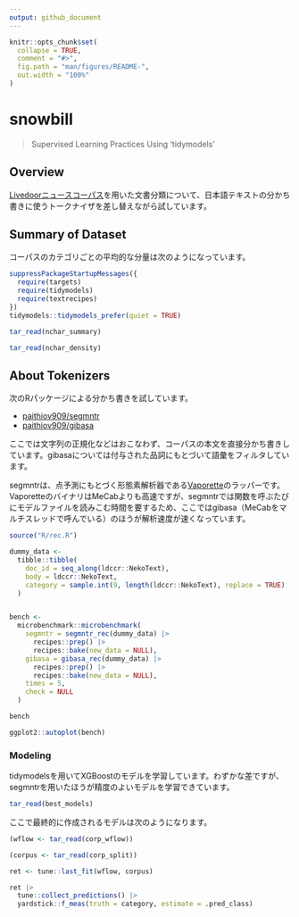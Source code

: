 ```yaml
---
output: github_document
---
```


<!-- README.md is generated from README.Rmd. Please edit that file -->

```r
knitr::opts_chunk$set(
  collapse = TRUE,
  comment = "#>",
  fig.path = "man/figures/README-",
  out.width = "100%"
)
```

# snowbill

> Supervised Learning Practices Using 'tidymodels'

<!-- badges: start -->
<!-- badges: end -->

## Overview

[Livedoorニュースコーパス](https://www.rondhuit.com/download.html#ldcc)を用いた文書分類について、日本語テキストの分かち書きに使うトークナイザを差し替えながら試しています。

## Summary of Dataset

コーパスのカテゴリごとの平均的な分量は次のようになっています。

```r
suppressPackageStartupMessages({
  require(targets)
  require(tidymodels)
  require(textrecipes)
})
tidymodels::tidymodels_prefer(quiet = TRUE)

tar_read(nchar_summary)

tar_read(nchar_density)
```

## About Tokenizers

次のRパッケージによる分かち書きを試しています。

- [paithiov909/segmntr](https://github.com/paithiov909/segmntr)
- [paithiov909/gibasa](https://github.com/paithiov909/gibasa)

ここでは文字列の正規化などはおこなわず、コーパスの本文を直接分かち書きしています。gibasaについては付与された品詞にもとづいて語彙をフィルタしています。

segmntrは、点予測にもとづく形態素解析器である[Vaporette](https://github.com/daac-tools/vaporetto)のラッパーです。VaporetteのバイナリはMeCabよりも高速ですが、segmntrでは関数を呼ぶたびにモデルファイルを読みこむ時間を要するため、ここではgibasa（MeCabをマルチスレッドで呼んでいる）のほうが解析速度が速くなっています。

```r
source("R/rec.R")

dummy_data <-
  tibble::tibble(
    doc_id = seq_along(ldccr::NekoText),
    body = ldccr::NekoText,
    category = sample.int(9, length(ldccr::NekoText), replace = TRUE)
  )


bench <-
  microbenchmark::microbenchmark(
    segmntr = segmntr_rec(dummy_data) |>
      recipes::prep() |>
      recipes::bake(new_data = NULL),
    gibasa = gibasa_rec(dummy_data) |>
      recipes::prep() |>
      recipes::bake(new_data = NULL),
    times = 5,
    check = NULL
  )

bench

ggplot2::autoplot(bench)
```

### Modeling

tidymodelsを用いてXGBoostのモデルを学習しています。わずかな差ですが、segmntrを用いたほうが精度のよいモデルを学習できています。

```r
tar_read(best_models)
```

ここで最終的に作成されるモデルは次のようになります。

```r
(wflow <- tar_read(corp_wflow))

(corpus <- tar_read(corp_split))

ret <- tune::last_fit(wflow, corpus)
```

```r
ret |>
  tune::collect_predictions() |>
  yardstick::f_meas(truth = category, estimate = .pred_class)
```
